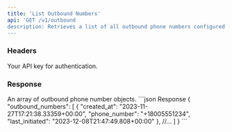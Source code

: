 ```yaml
---
title: 'List Outbound Numbers'
api: 'GET /v1/outbound
description: Retrieves a list of all outbound phone numbers configured for your account, along with their associated settings.
---
```


### Headers

<ParamField header="authorization" type="string" required={true}>
    Your API key for authentication.
</ParamField>


### Response

<ResponseField name="outbound_numbers" type="array">
    An array of outbound phone number objects.
</ResponseField>

<ResponseExample>
```json Response
{
    "outbound_numbers": [
        {
            "created_at": "2023-11-27T17:21:38.33359+00:00",
            "phone_number": "+18005551234",
            "last_initiated": "2023-12-08T21:47:49.808+00:00"
        },
        //...
    ]
}
```
</ResponseExample>